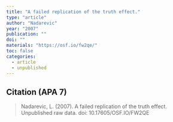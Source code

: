 ```yaml
---
title: "A failed replication of the truth effect."
type: "article"
author: "Nadarevic"
year: "2007"
publication: ""
doi: ""
materials: "https://osf.io/fw2qe/"
toc: false
categories:
  - article
  - unpublished
---
```


## Citation (APA 7)

> Nadarevic, L. (2007). A failed replication of the truth effect. Unpublished raw data. doi: 10.17605/OSF.IO/FW2QE
